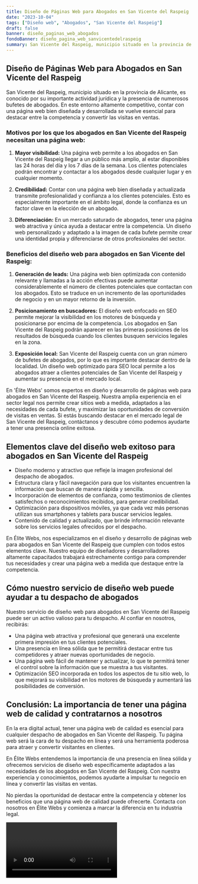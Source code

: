 ```yaml
---
title: Diseño de Páginas Web para Abogados en San Vicente del Raspeig
date: "2023-10-04"
tags: ["Diseño web", "Abogados", "San Vicente del Raspeig"]
draft: false
banner: diseño_paginas_web_abogados
fondoBanner: diseño_pagina_web_sanvicentedelraspeig
summary: San Vicente del Raspeig, municipio situado en la provincia de Alicante, es conocido por su importante actividad jurídica y la presencia de numerosos bufetes de abogados. En este entorno altamente competitivo, contar con una página web bien diseñada y desarrollada se vuelve esencial para destacar entre la competencia y convertir las visitas en ventas.
---
```



## Diseño de Páginas Web para Abogados en San Vicente del Raspeig

San Vicente del Raspeig, municipio situado en la provincia de Alicante, es conocido por su importante actividad jurídica y la presencia de numerosos bufetes de abogados. En este entorno altamente competitivo, contar con una página web bien diseñada y desarrollada se vuelve esencial para destacar entre la competencia y convertir las visitas en ventas.

### Motivos por los que los abogados en San Vicente del Raspeig necesitan una página web:

1. **Mayor visibilidad:** Una página web permite a los abogados en San Vicente del Raspeig llegar a un público más amplio, al estar disponibles las 24 horas del día y los 7 días de la semana. Los clientes potenciales podrán encontrar y contactar a los abogados desde cualquier lugar y en cualquier momento.

2. **Credibilidad:** Contar con una página web bien diseñada y actualizada transmite profesionalidad y confianza a los clientes potenciales. Esto es especialmente importante en el ámbito legal, donde la confianza es un factor clave en la elección de un abogado.

3. **Diferenciación:** En un mercado saturado de abogados, tener una página web atractiva y única ayuda a destacar entre la competencia. Un diseño web personalizado y adaptado a la imagen de cada bufete permite crear una identidad propia y diferenciarse de otros profesionales del sector.

### Beneficios del diseño web para abogados en San Vicente del Raspeig:

1. **Generación de leads:** Una página web bien optimizada con contenido relevante y llamadas a la acción efectivas puede aumentar considerablemente el número de clientes potenciales que contactan con los abogados. Esto se traduce en un incremento de las oportunidades de negocio y en un mayor retorno de la inversión.

2. **Posicionamiento en buscadores:** El diseño web enfocado en SEO permite mejorar la visibilidad en los motores de búsqueda y posicionarse por encima de la competencia. Los abogados en San Vicente del Raspeig podrán aparecer en las primeras posiciones de los resultados de búsqueda cuando los clientes busquen servicios legales en la zona.

3. **Exposición local:** San Vicente del Raspeig cuenta con un gran número de bufetes de abogados, por lo que es importante destacar dentro de la localidad. Un diseño web optimizado para SEO local permite a los abogados atraer a clientes potenciales de San Vicente del Raspeig y aumentar su presencia en el mercado local.

En 'Élite Webs' somos expertos en diseño y desarrollo de páginas web para abogados en San Vicente del Raspeig. Nuestra amplia experiencia en el sector legal nos permite crear sitios web a medida, adaptados a las necesidades de cada bufete, y maximizar las oportunidades de conversión de visitas en ventas. Si estás buscando destacar en el mercado legal de San Vicente del Raspeig, contáctanos y descubre cómo podemos ayudarte a tener una presencia online exitosa.

<GifSeo />

<Cta />

## Elementos clave del diseño web exitoso para abogados en San Vicente del Raspeig

- Diseño moderno y atractivo que refleje la imagen profesional del despacho de abogados.
- Estructura clara y fácil navegación para que los visitantes encuentren la información que buscan de manera rápida y sencilla.
- Incorporación de elementos de confianza, como testimonios de clientes satisfechos o reconocimientos recibidos, para generar credibilidad.
- Optimización para dispositivos móviles, ya que cada vez más personas utilizan sus smartphones y tablets para buscar servicios legales.
- Contenido de calidad y actualizado, que brinde información relevante sobre los servicios legales ofrecidos por el despacho.

En Élite Webs, nos especializamos en el diseño y desarrollo de páginas web para abogados en San Vicente del Raspeig que cumplen con todos estos elementos clave. Nuestro equipo de diseñadores y desarrolladores altamente capacitados trabajará estrechamente contigo para comprender tus necesidades y crear una página web a medida que destaque entre la competencia.

## Cómo nuestro servicio de diseño web puede ayudar a tu despacho de abogados

Nuestro servicio de diseño web para abogados en San Vicente del Raspeig puede ser un activo valioso para tu despacho. Al confiar en nosotros, recibirás:

- Una página web atractiva y profesional que generará una excelente primera impresión en tus clientes potenciales.
- Una presencia en línea sólida que te permitirá destacar entre tus competidores y atraer nuevas oportunidades de negocio.
- Una página web fácil de mantener y actualizar, lo que te permitirá tener el control sobre la información que se muestra a tus visitantes.
- Optimización SEO incorporada en todos los aspectos de tu sitio web, lo que mejorará su visibilidad en los motores de búsqueda y aumentará las posibilidades de conversión.

## Conclusión: La importancia de tener una página web de calidad y contratarnos a nosotros

En la era digital actual, tener una página web de calidad es esencial para cualquier despacho de abogados en San Vicente del Raspeig. Tu página web será la cara de tu despacho en línea y será una herramienta poderosa para atraer y convertir visitantes en clientes.

En Élite Webs entendemos la importancia de una presencia en línea sólida y ofrecemos servicios de diseño web específicamente adaptados a las necesidades de los abogados en San Vicente del Raspeig. Con nuestra experiencia y conocimientos, podemos ayudarte a impulsar tu negocio en línea y convertir las visitas en ventas.

No pierdas la oportunidad de destacar entre la competencia y obtener los beneficios que una página web de calidad puede ofrecerte. Contacta con nosotros en Élite Webs y comienza a marcar la diferencia en tu industria legal.

<Video />

<CtaBot job="Abogados" city="San Vicente del Raspeig" />

<Gmaps query="San Vicente del Raspeig+españa+maps" />
